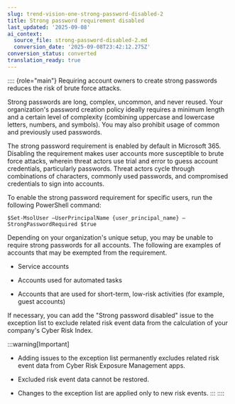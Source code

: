 ```yaml
---
slug: trend-vision-one-strong-password-disabled-2
title: Strong password requirement disabled
last_updated: '2025-09-08'
ai_context:
  source_file: strong-password-disabled-2.md
  conversion_date: '2025-09-08T23:42:12.275Z'
conversion_status: converted
translation_ready: true
---
```


:::: {role="main"}
Requiring account owners to create strong passwords reduces the risk of brute force attacks.

Strong passwords are long, complex, uncommon, and never reused. Your organization's password creation policy ideally requires a minimum length and a certain level of complexity (combining uppercase and lowercase letters, numbers, and symbols). You may also prohibit usage of common and previously used passwords.

The strong password requirement is enabled by default in Microsoft 365. Disabling the requirement makes user accounts more susceptible to brute force attacks, wherein threat actors use trial and error to guess account credentials, particularly passwords. Threat actors cycle through combinations of characters, commonly used passwords, and compromised credentials to sign into accounts.

To enable the strong password requirement for specific users, run the following PowerShell command:

`$Set-MsolUser –UserPrincipalName {user_principal_name} –StrongPasswordRequired $true`

Depending on your organization's unique setup, you may be unable to require strong passwords for all accounts. The following are examples of accounts that may be exempted from the requirement.

- Service accounts

- Accounts used for automated tasks

- Accounts that are used for short-term, low-risk activities (for example, guest accounts)

If necessary, you can add the "Strong password disabled" issue to the exception list to exclude related risk event data from the calculation of your company's Cyber Risk Index.

:::warning[Important]

- Adding issues to the exception list permanently excludes related risk event data from Cyber Risk Exposure Management apps.

- Excluded risk event data cannot be restored.

- Changes to the exception list are applied only to new risk events.
:::
::::

